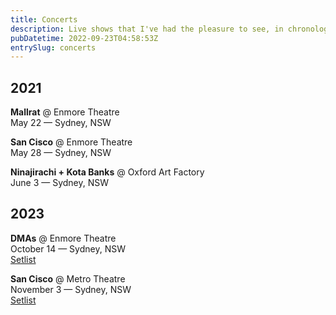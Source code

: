 ```yaml
---
title: Concerts
description: Live shows that I've had the pleasure to see, in chronological order.
pubDatetime: 2022-09-23T04:58:53Z
entrySlug: concerts
---
```


## 2021

**Mallrat** @ Enmore Theatre  
May 22 — Sydney, NSW

**San Cisco** @ Enmore Theatre  
May 28 — Sydney, NSW

**Ninajirachi + Kota Banks** @ Oxford Art Factory  
June 3 — Sydney, NSW

## 2023

**DMAs** @ Enmore Theatre  
October 14 — Sydney, NSW  
[Setlist](https://www.setlist.fm/setlist/dmas/2023/enmore-theatre-sydney-australia-2ba348ea.html)

**San Cisco** @ Metro Theatre  
November 3 — Sydney, NSW  
[Setlist](https://www.setlist.fm/setlist/san-cisco/2023/the-metro-theatre-sydney-australia-3a0416b.html)
